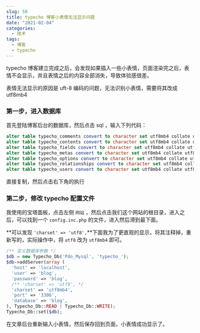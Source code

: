 ```yaml
---
slug: 50
title: typecho 博客小表情无法显示问题
date: "2021-02-04"
categories: 
  - 技术
tags: 
  - 博客
  - typecho
---
```





typecho 博客建立完成之后，会发现如果插入一些小表情，页面渲染完之后，表情不会显示，并且表情之后的内容全部消失，导致体验感很差。

表情无法显示的原因是 uft-8 编码的问题，无法识别小表情，需要将其改成 utf8mb4 

### 第一步，进入数据库

首先登陆博客后台的数据库，然后点击 sql ，输入下列代码：

```sql
alter table typecho_comments convert to character set utf8mb4 collate utf8mb4_unicode_ci;
alter table typecho_contents convert to character set utf8mb4 collate utf8mb4_unicode_ci;
alter table typecho_fields convert to character set utf8mb4 collate utf8mb4_unicode_ci;
alter table typecho_metas convert to character set utf8mb4 collate utf8mb4_unicode_ci;
alter table typecho_options convert to character set utf8mb4 collate utf8mb4_unicode_ci;
alter table typecho_relationships convert to character set utf8mb4 collate utf8mb4_unicode_ci;
alter table typecho_users convert to character set utf8mb4 collate utf8mb4_unicode_ci;
``` 

直接复制，然后点击右下角的执行

### 第二步，修改 typecho 配置文件

我使用的宝塔面板，点击左侧 `网站` ，然后点击我们这个网站的根目录，进入之后，可以找到一个 `config.inc.php` 的文件，进入然后滑到最下面。

**可以发现 `'charset' => 'utf8',`**下面我为了更直观的显示，将其注释掉，重新写的，实际操作中，将 `utf8` 改为 `utf8mb4` 即可。

```php
/** 定义数据库参数 */
$db = new Typecho_Db('Pdo_Mysql', 'typecho_');
$db->addServer(array (
  'host' => 'localhost',
  'user' => 'blog',
  'password' => 'blog',
  /** 'charset' => 'utf8', */
  'charset' => 'utf8mb4',
  'port' => '3306',
  'database' => 'blog',
), Typecho_Db::READ | Typecho_Db::WRITE);
Typecho_Db::set($db);
```

在文章后台重新输入小表情，然后保存回到页面，小表情成功显示了。
